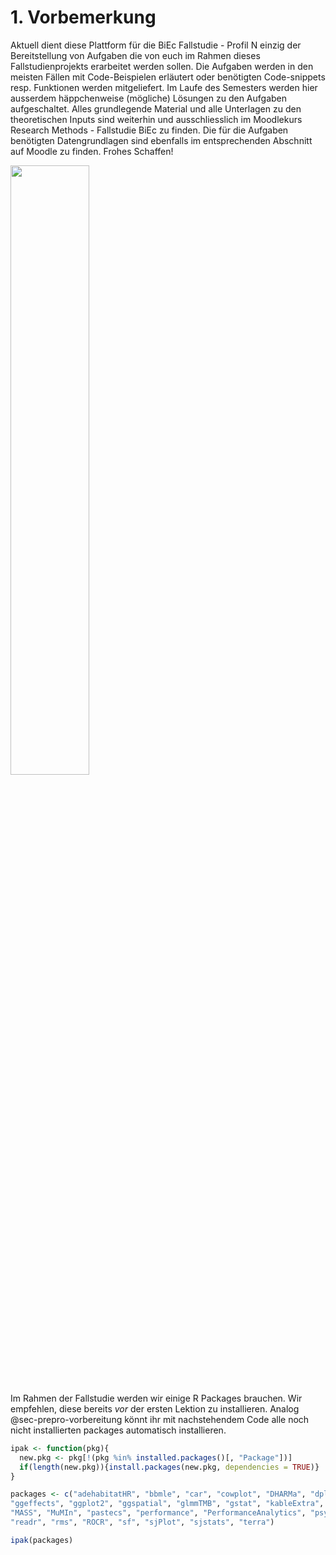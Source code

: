 # 1. Vorbemerkung

Aktuell dient diese Plattform für die BiEc Fallstudie - Profil N einzig der Bereitstellung von Aufgaben die von euch im Rahmen dieses Fallstudienprojekts erarbeitet werden sollen. Die Aufgaben werden in den meisten Fällen mit Code-Beispielen erläutert oder benötigten Code-snippets resp. Funktionen werden mitgeliefert. Im Laufe des Semesters werden hier ausserdem häppchenweise (mögliche) Lösungen zu den Aufgaben aufgeschaltet. Alles grundlegende Material und alle Unterlagen zu den theoretischen Inputs sind weiterhin und ausschliesslich im Moodlekurs Research Methods - Fallstudie BiEc zu finden. Die für die Aufgaben benötigten Datengrundlagen sind ebenfalls im entsprechenden Abschnitt auf Moodle zu finden. Frohes Schaffen!  

![](Reh_graf.jpg){width="50%"}


Im Rahmen der Fallstudie werden wir einige R Packages brauchen. Wir empfehlen, diese bereits *vor* der ersten Lektion zu installieren. Analog @sec-prepro-vorbereitung könnt ihr mit nachstehendem Code alle noch nicht installierten packages automatisch installieren.
```r

ipak <- function(pkg){
  new.pkg <- pkg[!(pkg %in% installed.packages()[, "Package"])]
  if(length(new.pkg)){install.packages(new.pkg, dependencies = TRUE)}
}

packages <- c("adehabitatHR", "bbmle", "car", "cowplot", "DHARMa", "dplyr", 
"ggeffects", "ggplot2", "ggspatial", "glmmTMB", "gstat", "kableExtra", "lme4", 
"MASS", "MuMIn", "pastecs", "performance", "PerformanceAnalytics", "psych", 
"readr", "rms", "ROCR", "sf", "sjPlot", "sjstats", "terra") 

ipak(packages)

```

